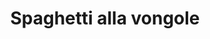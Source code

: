 ---
title: "Spaghetti alla vongole"
description: "Una receta clásica italiana de espaguetis con almejas frescas."
cookingTime: 30
servings: 3
image: "../../assets/recetas/spaghetti_vongole/spaghetti_vongole_hero.jpg"
imageAlt: "Espaguetis con almejas"
ingredients:
  - { amount: '350g', name: 'Espaguetis' }
  - { amount: '500g', name: 'Almejas frescas' }
  - { amount: '3', name: 'Dientes de ajo picados' }
  - { amount: '100ml', name: 'Vino blanco' }
  - { amount: '1.5 cdas', name: 'Harina de trigo' }
difficulty: 'Fácil'
---